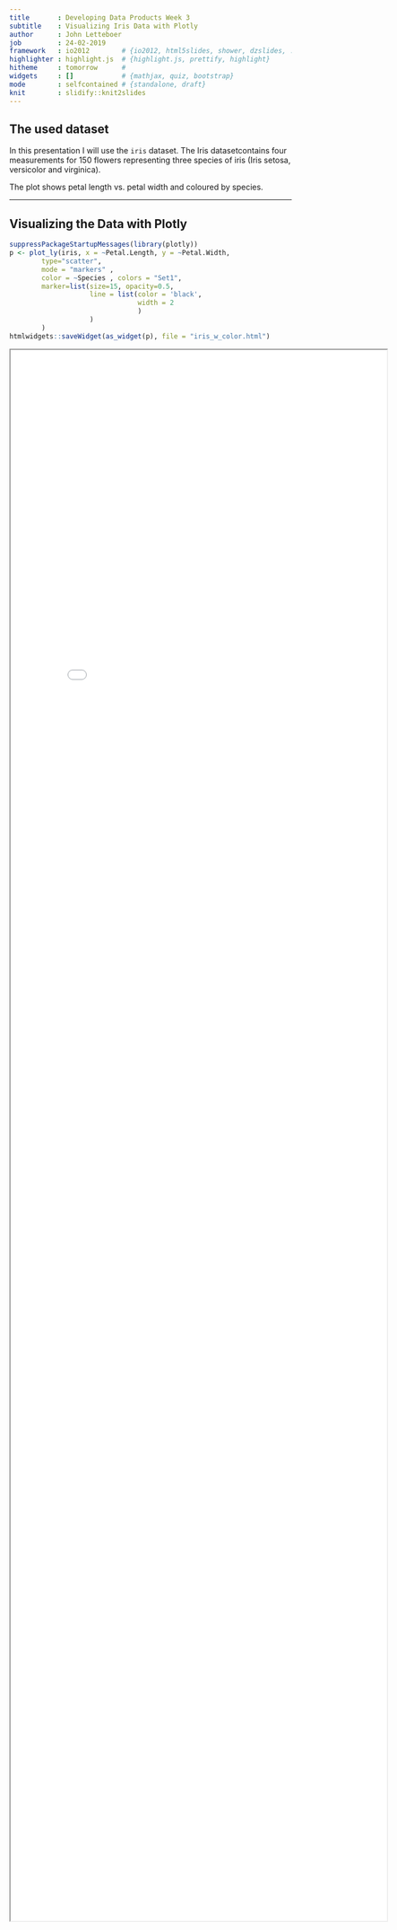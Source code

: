 ```yaml
---
title       : Developing Data Products Week 3
subtitle    : Visualizing Iris Data with Plotly
author      : John Letteboer
job         : 24-02-2019
framework   : io2012        # {io2012, html5slides, shower, dzslides, ...}
highlighter : highlight.js  # {highlight.js, prettify, highlight}
hitheme     : tomorrow      # 
widgets     : []            # {mathjax, quiz, bootstrap}
mode        : selfcontained # {standalone, draft}
knit        : slidify::knit2slides
---
```


<style>
.title-slide {
  background-color: #FFFFFF; /* #EDE0CF; ; #CA9F9D*/
}
.title-slide hgroup > h1{
 font-family: 'Oswald', 'Helvetica', sanserif; 
}
.title-slide hgroup > h1, 
.title-slide hgroup > h2 {
  color: #ee7300 ;  /* ; #EF5150*/
}
</style>

## The used dataset
In this presentation I will use the `iris` dataset. The Iris datasetcontains 
four measurements for 150 flowers representing three species of iris (Iris 
setosa, versicolor and virginica).

The plot shows petal length vs. petal width and coloured by species. 

---

## Visualizing the Data with Plotly
```r
suppressPackageStartupMessages(library(plotly))
p <- plot_ly(iris, x = ~Petal.Length, y = ~Petal.Width,
        type="scatter", 
        mode = "markers" , 
        color = ~Species , colors = "Set1",  
        marker=list(size=15, opacity=0.5,
                    line = list(color = 'black',
                                width = 2
                                )
                    )
        )
htmlwidgets::saveWidget(as_widget(p), file = "iris_w_color.html")
```
<iframe src="iris_w_color.html" style="position:absolute;height:70%;width:70%"></iframe>

---

## The End - Thanks





